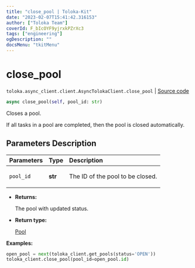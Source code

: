 ```yaml
---
title: "close_pool | Toloka-Kit"
date: "2023-02-07T15:41:42.316153"
author: ["Toloka Team"]
coverId: F_bIcOYF9yjrxkPZrXc3
tags: ["engineering"]
ogDescription: ""
docsMenu: "tkitMenu"
---
```


# close_pool
`toloka.async_client.client.AsyncTolokaClient.close_pool` | [Source code](https://github.com/Toloka/toloka-kit/blob/v1.1.3/src/async_client/client.py#L0)

```python
async close_pool(self, pool_id: str)
```

Closes a pool.

If all tasks in a pool are completed, then the pool is closed automatically.

## Parameters Description

| Parameters | Type | Description |
| :----------| :----| :-----------|
`pool_id`|**str**|<p>The ID of the pool to be closed.</p>

* **Returns:**

  The pool with updated status.

* **Return type:**

  [Pool](/docs-new/toloka-kit/reference/toloka.client.pool.Pool)

**Examples:**

```python
open_pool = next(toloka_client.get_pools(status='OPEN'))
toloka_client.close_pool(pool_id=open_pool.id)
```
